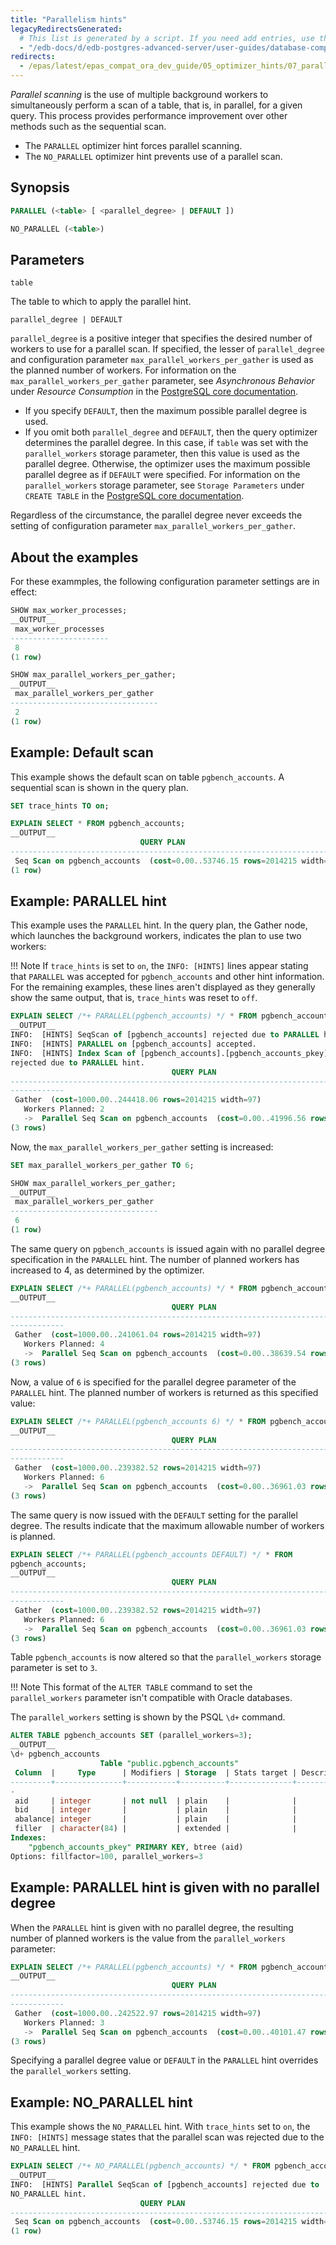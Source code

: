 ```yaml
---
title: "Parallelism hints"
legacyRedirectsGenerated:
  # This list is generated by a script. If you need add entries, use the `legacyRedirects` key.
  - "/edb-docs/d/edb-postgres-advanced-server/user-guides/database-compatibility-for-oracle-developers-guide/9.6/Database_Compatibility_for_Oracle_Developers_Guide_v9.6.1.044.html"
redirects:
  - /epas/latest/epas_compat_ora_dev_guide/05_optimizer_hints/07_parallelism_hints/ #generated for docs/epas/reorg-role-use-case-mode
---
```


<div id="parallelism_hints" class="registered_link"></div>

*Parallel scanning* is the use of multiple background workers to simultaneously perform a scan of a table, that is, in parallel, for a given query. This process provides performance improvement over other methods such as the sequential scan.

- The `PARALLEL` optimizer hint forces parallel scanning.
- The `NO_PARALLEL` optimizer hint prevents use of a parallel scan.

## Synopsis

```sql
PARALLEL (<table> [ <parallel_degree> | DEFAULT ])

NO_PARALLEL (<table>)
```

## Parameters

`table`

  The table to which to apply the parallel hint.

`parallel_degree | DEFAULT`

  `parallel_degree` is a positive integer that specifies the desired number of workers to use for a parallel scan. If specified, the lesser of `parallel_degree` and configuration parameter `max_parallel_workers_per_gather` is used as the planned number of workers. For information on the `max_parallel_workers_per_gather` parameter, see *Asynchronous Behavior* under *Resource Consumption* in the [PostgreSQL core documentation](https://www.postgresql.org/docs/current/static/runtime-config-resource.html).

  - If you specify `DEFAULT`, then the maximum possible parallel degree is used.
  - If you omit both `parallel_degree` and `DEFAULT`, then the query optimizer determines the parallel degree. In this case, if `table` was set with the `parallel_workers` storage parameter, then this value is used as the parallel degree. Otherwise, the optimizer uses the maximum possible parallel degree as if `DEFAULT` were specified. For information on the `parallel_workers` storage parameter, see `Storage Parameters` under `CREATE TABLE` in the [PostgreSQL core documentation](https://www.postgresql.org/docs/current/static/sql-createtable.html).

  Regardless of the circumstance, the parallel degree never exceeds the setting of configuration parameter `max_parallel_workers_per_gather`.

## About the examples

For these exammples, the following configuration parameter settings are in effect:

```sql
SHOW max_worker_processes;
__OUTPUT__
 max_worker_processes
----------------------
 8
(1 row)
```
```sql
SHOW max_parallel_workers_per_gather;
__OUTPUT__
 max_parallel_workers_per_gather
---------------------------------
 2
(1 row)
```

## Example: Default scan

This example shows the default scan on table `pgbench_accounts`. A sequential scan is shown in the query plan.

```sql
SET trace_hints TO on;

EXPLAIN SELECT * FROM pgbench_accounts;
__OUTPUT__
                             QUERY PLAN
---------------------------------------------------------------------------
 Seq Scan on pgbench_accounts  (cost=0.00..53746.15 rows=2014215 width=97)
(1 row)
```

## Example: PARALLEL hint

This example uses the `PARALLEL` hint. In the query plan, the Gather node, which launches the background workers, indicates the plan to use two workers:

!!! Note
    If `trace_hints` is set to `on`, the `INFO: [HINTS]` lines appear stating that `PARALLEL` was accepted for `pgbench_accounts` and other hint information. For the remaining examples, these lines aren't displayed as they generally show the same output, that is, `trace_hints` was reset to `off`.

```sql
EXPLAIN SELECT /*+ PARALLEL(pgbench_accounts) */ * FROM pgbench_accounts;
__OUTPUT__
INFO:  [HINTS] SeqScan of [pgbench_accounts] rejected due to PARALLEL hint.
INFO:  [HINTS] PARALLEL on [pgbench_accounts] accepted.
INFO:  [HINTS] Index Scan of [pgbench_accounts].[pgbench_accounts_pkey]
rejected due to PARALLEL hint.
                                    QUERY PLAN
-----------------------------------------------------------------------------
------------
 Gather  (cost=1000.00..244418.06 rows=2014215 width=97)
   Workers Planned: 2
   ->  Parallel Seq Scan on pgbench_accounts  (cost=0.00..41996.56 rows=839256 width=97)
(3 rows)
```

Now, the `max_parallel_workers_per_gather` setting is increased:

```sql
SET max_parallel_workers_per_gather TO 6;

SHOW max_parallel_workers_per_gather;
__OUTPUT__
 max_parallel_workers_per_gather
---------------------------------
 6
(1 row)
```

The same query on `pgbench_accounts` is issued again with no parallel degree specification in the `PARALLEL` hint. The number of planned workers has increased to 4, as determined by the optimizer.

```sql
EXPLAIN SELECT /*+ PARALLEL(pgbench_accounts) */ * FROM pgbench_accounts;
__OUTPUT__
                                    QUERY PLAN
-----------------------------------------------------------------------------
------------
 Gather  (cost=1000.00..241061.04 rows=2014215 width=97)
   Workers Planned: 4
   ->  Parallel Seq Scan on pgbench_accounts  (cost=0.00..38639.54 rows=503554 width=97)
(3 rows)
```

Now, a value of `6` is specified for the parallel degree parameter of the `PARALLEL` hint. The planned number of workers is returned as this specified value:

```sql
EXPLAIN SELECT /*+ PARALLEL(pgbench_accounts 6) */ * FROM pgbench_accounts;
__OUTPUT__
                                    QUERY PLAN
-----------------------------------------------------------------------------
------------
 Gather  (cost=1000.00..239382.52 rows=2014215 width=97)
   Workers Planned: 6
   ->  Parallel Seq Scan on pgbench_accounts  (cost=0.00..36961.03 rows=335702 width=97)
(3 rows)
```

The same query is now issued with the `DEFAULT` setting for the parallel degree. The results indicate that the maximum allowable number of workers is planned.

```sql
EXPLAIN SELECT /*+ PARALLEL(pgbench_accounts DEFAULT) */ * FROM
pgbench_accounts;
__OUTPUT__
                                    QUERY PLAN
-----------------------------------------------------------------------------
------------
 Gather  (cost=1000.00..239382.52 rows=2014215 width=97)
   Workers Planned: 6
   ->  Parallel Seq Scan on pgbench_accounts  (cost=0.00..36961.03 rows=335702 width=97)
(3 rows)
```

Table `pgbench_accounts` is now altered so that the `parallel_workers` storage parameter is set to `3`.

!!! Note
    This format of the `ALTER TABLE` command to set the `parallel_workers` parameter isn't compatible with Oracle databases.

The `parallel_workers` setting is shown by the PSQL `\d+` command.

```sql
ALTER TABLE pgbench_accounts SET (parallel_workers=3);
__OUTPUT__
\d+ pgbench_accounts
                    Table "public.pgbench_accounts"
 Column  |     Type      | Modifiers | Storage  | Stats target | Description
---------+---------------+-----------+----------+--------------+------------
-
 aid     | integer       | not null  | plain    |              |
 bid     | integer       |           | plain    |              |
 abalance| integer       |           | plain    |              |
 filler  | character(84) |           | extended |              |
Indexes:
    "pgbench_accounts_pkey" PRIMARY KEY, btree (aid)
Options: fillfactor=100, parallel_workers=3
```

## Example: PARALLEL hint is given with no parallel degree

When the `PARALLEL` hint is given with no parallel degree, the resulting number of planned workers is the value from the `parallel_workers` parameter:

```sql
EXPLAIN SELECT /*+ PARALLEL(pgbench_accounts) */ * FROM pgbench_accounts;
__OUTPUT__
                                    QUERY PLAN
-----------------------------------------------------------------------------
------------
 Gather  (cost=1000.00..242522.97 rows=2014215 width=97)
   Workers Planned: 3
   ->  Parallel Seq Scan on pgbench_accounts  (cost=0.00..40101.47 rows=649747 width=97)
(3 rows)
```

Specifying a parallel degree value or `DEFAULT` in the `PARALLEL` hint overrides the `parallel_workers` setting.

## Example: NO_PARALLEL hint

This example shows the `NO_PARALLEL` hint. With `trace_hints` set to `on`, the `INFO: [HINTS]` message states that the parallel scan was rejected due to the `NO_PARALLEL` hint.

```sql
EXPLAIN SELECT /*+ NO_PARALLEL(pgbench_accounts) */ * FROM pgbench_accounts;
__OUTPUT__
INFO:  [HINTS] Parallel SeqScan of [pgbench_accounts] rejected due to
NO_PARALLEL hint.
                             QUERY PLAN
---------------------------------------------------------------------------
 Seq Scan on pgbench_accounts  (cost=0.00..53746.15 rows=2014215 width=97)
(1 row)
```
